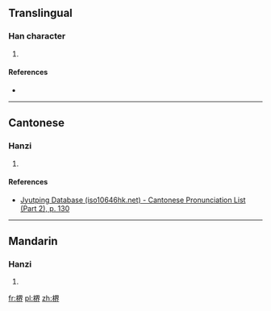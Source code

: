 ==Translingual==

===Han character===
{{Han char|rn=75|rad=木|as=09|sn=13|four=|canj=DWOL|ids=⿰木界}}

# {{defn|Han|sort=木09}}

====References====
* {{Han ref|kx=0539.020|dkj=15120|dj=0926.160|hdz=21250.010|uh=6950|ud=26960}}

----

==Cantonese==

===Hanzi===
{{yue-hanzi|jyut=[[gaai3]]|y=gaai3}}

# {{defn|lang=yue|sort=木09}}

====References====
*[http://www.iso10646hk.net/jp/document/download.jsp Jyutping Database (iso10646hk.net) - Cantonese Pronunciation List (Part 2), p. 130]

----

==Mandarin==

===Hanzi===
{{cmn-hanzi|pin=[[jiè]] ([[jie4]])|wg=chieh<sup>4</sup>}}

# {{defn|lang=cmn|sort=木09}}

[[fr:楐]]
[[pl:楐]]
[[zh:楐]]